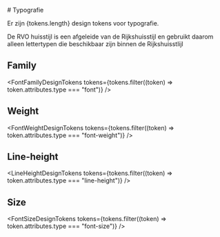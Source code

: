 

<Meta title="Algemeen/Design tokens/Typografie" />

<Description># Typografie</Description>

Er zijn {tokens.length} design tokens voor typografie.

De RVO huisstijl is een afgeleide van de Rijkshuisstijl en gebruikt daarom alleen lettertypen die beschikbaar zijn
binnen de Rijkshuisstlijl

## Family

<FontFamilyDesignTokens tokens={tokens.filter((token) => token.attributes.type === "font")} />

## Weight

<FontWeightDesignTokens tokens={tokens.filter((token) => token.attributes.type === "font-weight")} />

## Line-height

<LineHeightDesignTokens tokens={tokens.filter((token) => token.attributes.type === "line-height")} />

## Size

<FontSizeDesignTokens tokens={tokens.filter((token) => token.attributes.type === "font-size")} />

